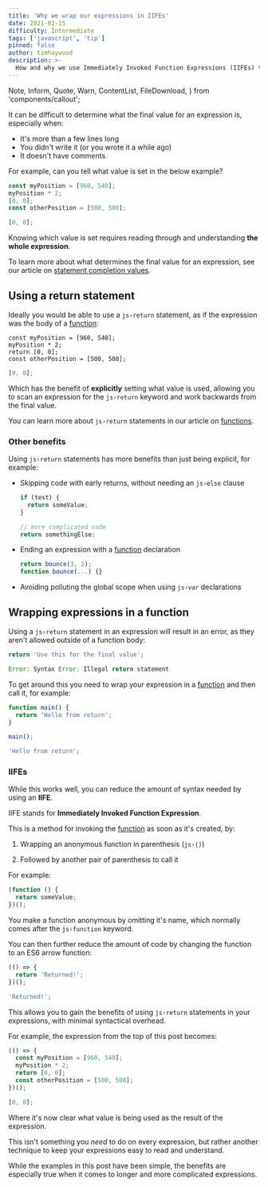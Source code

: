 ```yaml
---
title: 'Why we wrap our expressions in IIFEs'
date: 2021-02-15
difficulty: Intermediate
tags: ['javascript', 'tip']
pinned: false
author: timhaywood
description: >-
  How and why we use Immediately Invoked Function Expressions (IIFEs) to make it clear what value is returned from our expressions.
---
```


  Note,
  Inform,
  Quote,
  Warn,
  ContentList,
  FileDownload,
} from 'components/callout';

It can be difficult to determine what the final value for an expression is, especially when:

- It's more than a few lines long
- You didn't write it (or you wrote it a while ago)
- It doesn't have comments

For example, can you tell what value is set in the below example?

```js
const myPosition = [960, 540];
myPosition * 2;
[0, 0];
const otherPosition = [500, 500];
```

<Successful>

```js
[0, 0];
```

</Successful>

Knowing which value is set requires reading through and understanding **the whole expression**.

<Inform>

To learn more about what determines the final value for an expression, see our article on [statement completion values](/blog/basics-statement-completion-values).

</Inform>

## Using a return statement

Ideally you would be able to use a `js›return` statement, as if the expression was the body of a [function](/blog/basics-functions):

```js{3}
const myPosition = [960, 540];
myPosition * 2;
return [0, 0];
const otherPosition = [500, 500];
```

<Successful>

```js
[0, 0];
```

</Successful>

Which has the benefit of **explicitly** setting what value is used, allowing you to scan an expression for the `js›return` keyword and work backwards from the final value.

<Note>

You can learn more about `js›return` statements in our article on [functions](/blog/basics-functions).

</Note>

### Other benefits

Using `js›return` statements has more benefits than just being explicit, for example:

- Skipping code with early returns, without needing an `js›else` clause

  ```js
  if (test) {
    return someValue;
  }

  // more complicated code
  return somethingElse;
  ```

- Ending an expression with a [function](/blog/basics-functions) declaration

  ```js
  return bounce(3, 2);
  function bounce(...) {}
  ```

- Avoiding polluting the global scope when using `js›var` declarations

## Wrapping expressions in a function

Using a `js›return` statement in an expression will result in an error, as they aren't allowed outside of a function body:

```js
return 'Use this for the final value';
```

<Errorful>

```js
Error: Syntax Error: Illegal return statement
```

</Errorful>

To get around this you need to wrap your expression in a [function](/blog/basics-functions) and then call it, for example:

```js
function main() {
  return 'Hello from return';
}

main();
```

<Successful>

```js
'Hello from return';

```

</Successful>

### IIFEs

While this works well, you can reduce the amount of syntax needed by using an **IIFE**.

<Inform>

IIFE stands for **Immediately Invoked Function Expression**.

</Inform>

This is a method for invoking the [function](/blog/basics-functions) as soon as it's created, by:

1. Wrapping an anonymous function in parenthesis (`js›()`)

2. Followed by another pair of parenthesis to call it

For example:

```js
(function () {
  return someValue;
})();
```

<Note>

You make a function anonymous by omitting it's name, which normally comes after the `js›function` keyword.

</Note>

You can then further reduce the amount of code by changing the function to an ES6 arrow function:

```js
(() => {
  return 'Returned!';
})();
```

<Successful>

```js
'Returned!';

```

</Successful>

This allows you to gain the benefits of using `js›return` statements in your expressions, with minimal syntactical overhead.

For example, the expression from the top of this post becomes:

```js
(() => {
  const myPosition = [960, 540];
  myPosition * 2;
  return [0, 0];
  const otherPosition = [500, 500];
})();
```

<Successful>

```js
[0, 0];
```

</Successful>

Where it's now clear what value is being used as the result of the expression.

<Note>

This isn't something you _need_ to do on every expression, but rather another technique to keep your expressions easy to read and understand.

</Note>

While the examples in this post have been simple, the benefits are especially true when it comes to longer and more complicated expressions.
